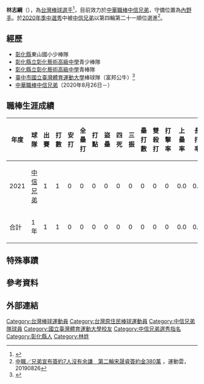 {{Refimprove|time=2020-09-09T01:20:13+00:00}}
{{Infobox CPBL player|
|name=林志綱|
|image=|
|width=300|
|position=內野手|
|team=中信兄弟|
|number=47|
|bats=左|
|throws=右|
|birthdate={{birth_date_and_age|1999|2|13|mf=y}}|
|birthplace={{TWN}}[[彰化縣|彰化縣]]|
|debutdate=10月1日
|debutyear=2021年
|debutteam=中信兄弟
|statyear=2022年球季
|stat1label=打擊率
|stat1value=0
|stat2label=全壘打
|stat2value=0
|stat3label=打點
|stat3value=0
|stat4label=盜壘
|stat4value=0
|teams=<nowiki></nowiki> 
*[[中信兄弟|中信兄弟]]（2020年8月26日－）
|awards=<nowiki></nowiki>
*1次[[中華職棒總冠軍賽|總冠軍]]：2021
}}

'''林志綱'''（{{bd|1999年|2月13日}}），為[[台灣|台灣]][[棒球|棒球]][[選手|選手]]<ref>{{cite web |title=林志綱 47 |url=http://www.cpbl.com.tw/players/person.html?player_id=005342&teamno=EE2 |website=中華職棒大聯盟全球資訊網 |accessdate=2021-01-07 |archive-date=2021-01-19 |archive-url=https://web.archive.org/web/20210119215747/http://www.cpbl.com.tw/players/person.html?player_id=005342&teamno=EE2 |dead-url=no }}</ref>，目前效力於[[中華職棒|中華職棒]][[中信兄弟|中信兄弟]]，守備位置為[[內野手|內野手]]。於[[中華職棒歷年選秀會#職棒三十一年（2020年）|2020年季中選秀]]中被[[中信兄弟|中信兄弟]]以第四輪第二十一順位選進<ref>[https://sports.ettoday.net/news/1793787 中職／兄弟宣布簽約7人沒有余謙　第二輪宋晟睿簽約金380萬] {{Wayback|url=https://sports.ettoday.net/news/1793787 |date=20210301230604 }}，運動雲，20190826</ref>。

==經歷==
*[[彰化縣|彰化縣]]東山國小少棒隊
*[[彰化縣立彰化藝術高級中學|彰化縣立彰化藝術高級中學]]青少棒隊
*[[彰化縣立彰化藝術高級中學|彰化縣立彰化藝術高級中學]]青棒隊
*[[臺中市|臺中市]][[國立臺灣體育運動大學|國立臺灣體育運動大學]]棒球隊（富邦公牛）<ref>{{cite news |author1=楊舒帆 |title=台體游擊林志綱　追隨學長林澤彬將選秀 |url=https://sports.ettoday.net/news/1741517 |accessdate=2021-01-07 |work=ETtoday運動雲 |date=2020-06-19 |archive-date=2020-10-28 |archive-url=https://web.archive.org/web/20201028211331/https://sports.ettoday.net/news/1741517 |dead-url=no }}</ref>
*[[中華職棒|中華職棒]][[中信兄弟|中信兄弟]]（2020年8月26日－）

==職棒生涯成績==
{| class="wikitable" width="1000px"
|- align="center"
!年度!!球隊!!出賽!!打數!!安打!!全壘打!!打點!!盜壘!!四死!!三振!!壘打數!!雙殺打!!打擊率!!上壘率!!長打率!!OPS
|- align="center"
|2021||[[中信兄弟|中信兄弟]]||1||1||0||0||0||0||0||0||0||0||0||0.0||0.0||0.0
|- style="color:black; background-color:yellow" align="center"
|合計||1年||1||1||0||0||0||0||0||0||0||0||0||0.0||0.0||0.0
|}

==特殊事蹟==

== 參考資料 ==
{{reflist|2}}

==外部連結==
{{台灣棒球維基館}}
{{中信兄弟隊球員名單}}
{{DEFAULTSORT:Lin Chih Kang}}
[[Category:台灣棒球運動員|Category:台灣棒球運動員]]
[[Category:台灣原住民棒球運動員|Category:台灣原住民棒球運動員]]
[[Category:中信兄弟隊球員|Category:中信兄弟隊球員]]
[[Category:國立臺灣體育運動大學校友|Category:國立臺灣體育運動大學校友]]
[[Category:中信兄弟選秀指名|Category:中信兄弟選秀指名]]
[[Category:彰化縣人|Category:彰化縣人]]
[[Category:林姓|Category:林姓]]